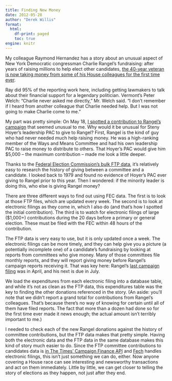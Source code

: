 ```yaml
---
title: Finding New Money
date: 2012-05-28
author: "Derek Willis"
format:
  html:
    df-print: paged
    toc: true
engine: knitr
---
```


My colleague Raymond Hernandez has a story about an unusual aspect of New York Democratic congressman Charlie Rangel's fundraising: after years of raising millions to help elect other candidates, [the 40-year veteran is now taking money from some of his House colleagues for the first time ever](http://www.nytimes.com/2012/05/29/nyregion/rangels-campaign-is-helped-by-colleagues-contributions.html).

Ray did 95% of the reporting work here, including getting lawmakers to talk about their financial support for a legendary politician. Vermont's Peter Welch: "Charlie never asked me directly," Mr. Welch said. "I don't remember if I heard from another colleague that Charlie needed help. But I was not going to make Charlie come to me."

My part was pretty simple: On May 18, [I spotted a contribution to Rangel's campaign](https://twitter.com/derekwillis/status/203524045495468032) that seemed unusual to me. Why would it be unusual for Steny Hoyer's leadership PAC to give to Rangel? First, Rangel is the kind of guy who had never needed much help raising money. He was a high-ranking member of the Ways and Means Committee and had his own leadership PAC to raise money to distribute to others. That Hoyer's PAC would give him $5,000 – the maximum contribution – made me look a little deeper.

Thanks to the [Federal Election Commission's bulk FTP data](http://www.fec.gov/finance/disclosure/ftpdet.shtml), it's relatively easy to research the history of giving between a committee and a candidate. I looked back to 1979 and found no evidence of Hoyer's PAC ever giving to Rangel prior to this year. Then I wondered: if the minority leader is doing this, who else is giving Rangel money?

There are three different ways to find out using FEC data. The first is to look at those FTP files, which are updated every week. The second is to look at electronic filings as they come in, which I also do (and that's how I spotted the initial contribution). The third is to watch for electronic filings of large ($1,000+) contributions during the 20 days before a primary or general election. These must be filed with the FEC within 48 hours of the contribution.

The FTP data is very easy to use, but it is only updated once a week. The electronic filings can be more timely, and they can help give you a picture (a potentially incomplete one) of a candidate's fundraising by looking at reports from committees who give money. Many of those committees file monthly reports, and they will report giving money before Rangel's campaign reports receiving it. That was key here: Rangel's [last campaign filing](http://query.nictusa.com/cgi-bin/dcdev/forms/C00302422/777002/) was in April, and his next is due in July.

We load the expenditures from each electronic filing into a database table, and while it's not as clean as the FTP data, this expenditures table was the key to finding the other donations referenced in the story. (An aside: you'll note that we didn't report a grand total for contributions from Rangel's colleagues. That's because there's no way of knowing for certain until all of them have filed reports. The fact that more than a dozen had done so for the first time ever made it news enough; the actual amount isn't terribly important to me.)

I needed to check each of the new Rangel donations against the history of committee contributions, but the FTP data makes that pretty simple. Having both the electronic data and the FTP data in the same database makes this kind of story much easier to do. Since the FTP committee contributions to candidates data is [in The Times' Campaign Finance API](http://developer.nytimes.com/docs/read/campaign_finance_api##h3-committee-contributions-to-candidate) and [Fech](http://nytimes.github.com/Fech/) handles electronic filings, this isn't just something we can do, either. Now anyone covering a House race can see interesting and newsworthy transactions and act on them immediately. Little by little, we can get closer to telling the story of elections as they happen, not just after they end.
